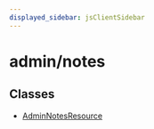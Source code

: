 ```yaml
---
displayed_sidebar: jsClientSidebar
---
```



# admin/notes

## Classes

- [AdminNotesResource](../admin_notes/classes/admin_notes.AdminNotesResource.mdx)
